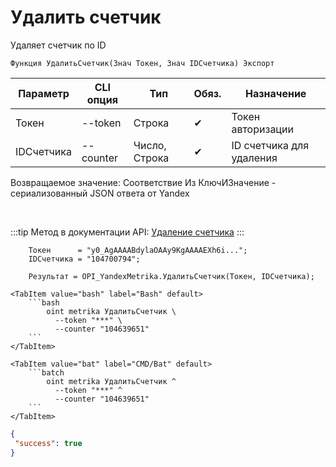 ﻿---
sidebar_position: 4
description: Удалить счетчик и другие функции для работы с Yandex Metrika в Открытом пакете интеграций - бесплатной open-source библиотеке интеграций для 1С:Предприятие 8, OneScript и CLI
keywords: [1C, 1С, 1С:Предприятие, 1С:Предприятие 8.3, API, Интеграция, Сервисы, Обмен, OneScript, CLI, Yandex Metrika]
---


# Удалить счетчик
 Удаляет счетчик по ID



`Функция УдалитьСчетчик(Знач Токен, Знач IDСчетчика) Экспорт`

  | Параметр | CLI опция | Тип | Обяз. | Назначение |
  |-|-|-|-|-|
  | Токен | --token | Строка | &#x2714; | Токен авторизации |
  | IDСчетчика | --counter | Число, Строка | &#x2714; | ID счетчика для удаления |

  
  Возвращаемое значение:   Соответствие Из КлючИЗначение - сериализованный JSON ответа от Yandex

<br/>

:::tip
Метод в документации API: [Удаление счетчика](https://yandex.ru/dev/metrika/ru/management/openapi/counter/deleteCounter)
:::
<br/>


```bsl title="Пример использования для 1С:Предприятие/OneScript"
    Токен      = "y0_AgAAAABdylaOAAy9KgAAAAEXh6i...";
    IDСчетчика = "104700794";

    Результат = OPI_YandexMetrika.УдалитьСчетчик(Токен, IDСчетчика);
```
    

 <Tabs>
  
    <TabItem value="bash" label="Bash" default>
        ```bash
            oint metrika УдалитьСчетчик \
              --token "***" \
              --counter "104639651"
        ```
    </TabItem>
  
    <TabItem value="bat" label="CMD/Bat" default>
        ```batch
            oint metrika УдалитьСчетчик ^
              --token "***" ^
              --counter "104639651"
        ```
    </TabItem>
</Tabs>


```json title="Результат"
{
 "success": true
}
```
